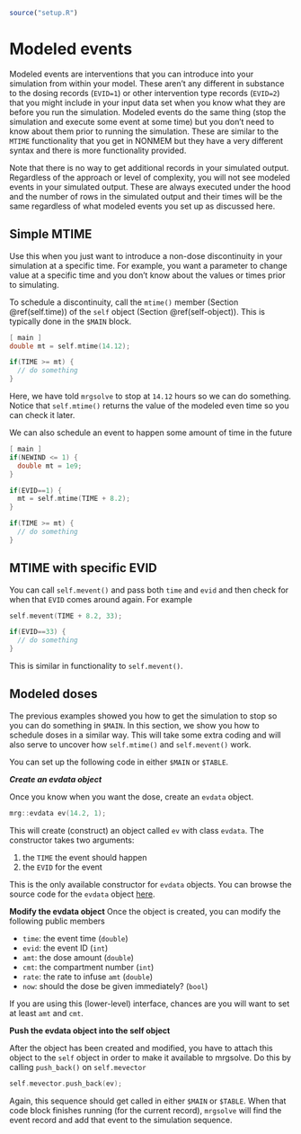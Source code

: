 ```r
source("setup.R")
```

# Modeled events {#mtime}

Modeled events are interventions that you can introduce into your 
simulation from within your model. These aren't any different in substance to 
the dosing records (`EVID=1`) or other intervention type records (`EVID=2`) 
that you might include in your input data set when you know what they are
before you run the simulation. Modeled events do the same thing (stop the 
simulation and execute some event at some time) but you don't need to know
about them prior to running the simulation. These are similar to the `MTIME` 
functionality that you get in NONMEM but they have a very different syntax and 
there is more functionality provided. 

Note that there is no way to get additional records in your simulated output.
Regardless of the approach or level of complexity, you will not see modeled 
events in your simulated output. These are always executed under the hood and 
the number of rows in the simulated output and their times will be the same 
regardless of what modeled events you set up as discussed here.

## Simple MTIME

Use this when you just want to introduce a non-dose discontinuity in your 
simulation at a specific time. For example, you want a parameter to change 
value at a specific time and you don't know about the values or times prior 
to simulating. 

To schedule a discontinuity, call the `mtime()` member (Section \@ref(self.time)) 
of the `self` object (Section \@ref(self-object)). This is typically done in 
the `$MAIN` block.

```c
[ main ]
double mt = self.mtime(14.12);

if(TIME >= mt) {
  // do something  
}
```

Here, we have told `mrgsolve` to stop at `14.12` hours so we can do something.
Notice that `self.mtime()` returns the value of the modeled even time so you 
can check it later. 

We can also schedule an event to happen some amount of time in the future

```c
[ main ]
if(NEWIND <= 1) {
  double mt = 1e9;  
}

if(EVID==1) {
  mt = self.mtime(TIME + 8.2);
}

if(TIME >= mt) {
  // do something  
}
```

## MTIME with specific EVID

You can call `self.mevent()` and pass both `time` and `evid` and then check 
for when that `EVID` comes around again. For example

```c
self.mevent(TIME + 8.2, 33);

if(EVID==33) {
  // do something  
}
```

This is similar in functionality to `self.mevent()`.

## Modeled doses

The previous examples showed you how to get the simulation to stop so you 
can do something in `$MAIN`. In this section, we show you how to schedule 
doses in a similar way. This will take some extra coding and will also serve
to uncover how `self.mtime()` and `self.mevent()` work.

You can set up the following code in either `$MAIN` or `$TABLE`.

___Create an evdata object___

Once you know when you want the dose, create an `evdata` object. 

```c
mrg::evdata ev(14.2, 1);
```

This will create (construct) an object called `ev` with class `evdata`. The 
constructor takes two arguments:

1. the `TIME` the event should happen
1. the `EVID` for the event 

This is the only available constructor for `evdata` objects. You can browse
the source code for the `evdata` object
[here](https://github.com/metrumresearchgroup/mrgsolve/blob/develop/inst/base/mrgsolv.h).

__Modify the evdata object__
Once the object is created, you can modify the following public members

- `time`: the event time (`double`)
- `evid`: the event ID (`int`)
- `amt`: the dose amount (`double`)
- `cmt`: the compartment number (`int`)
- `rate`: the rate to infuse `amt` (`double`)
- `now`: should the dose be given immediately? (`bool`)

If you are using this (lower-level) interface, chances are you will want to 
set at least `amt` and `cmt`. 

__Push the evdata object into the self object__

After the object has been created and modified, you have to attach this object
to the `self` object in order to make it available to mrgsolve. Do this by 
calling `push_back()` on `self.mevector`

```c
self.mevector.push_back(ev);
```

Again, this sequence should get called in either `$MAIN` or `$TABLE`. When that 
code block finishes running (for the current record), `mrgsolve` will find the 
event record and add that event to the simulation sequence. 

